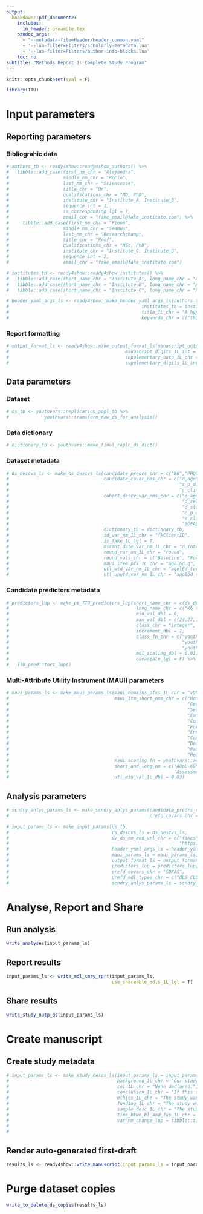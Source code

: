 ```yaml
---
output: 
  bookdown::pdf_document2:
    includes:
      in_header: preamble.tex
    pandoc_args: 
      - "--metadata-file=Header/header_common.yaml"
      - '--lua-filter=Filters/scholarly-metadata.lua'
      - '--lua-filter=Filters/author-info-blocks.lua'
    toc: no
subtitle: "Methods Report 1: Complete Study Program"
---
```

<!-- This is a template that you can adapt to use the reporting workflow tools of the TTU package. You should review the vignettes at https://ready4-dev.github.io/TTU/index.html to better understand each step. -->

<!---Do not modify this block. The code blocks in this document are not to be run when knitting this document.--->
```r
knitr::opts_chunk$set(eval = F)
```
\blandscape
<!---BLOCK_LANDSCAPE_START--->

```r
library(TTU)
```

# Input parameters

## Reporting parameters

### Bibliograhic data
<!-- Un-comment and edit the code chunk below with details on your authorship team. -->
```r
# authors_tb <- ready4show::ready4show_authors() %>%
#   tibble::add_case(first_nm_chr = "Alejandra",
#                    middle_nm_chr = "Rocio",
#                    last_nm_chr = "Scienceace",
#                    title_chr = "Dr",
#                    qualifications_chr = "MD, PhD",
#                    institute_chr = "Institute_A, Institute_B",
#                    sequence_int = 1,
#                    is_corresponding_lgl = T,
#                    email_chr = "fake_email@fake_institute.com") %>%
#     tibble::add_case(first_nm_chr = "Fionn",
#                    middle_nm_chr = "Seamus",
#                    last_nm_chr = "Researchchamp",
#                    title_chr = "Prof",
#                    qualifications_chr = "MSc, PhD",
#                    institute_chr = "Institute_C, Institute_B",
#                    sequence_int = 2,
#                    email_chr = "fake_email@fake_institute.com")
```
<!-- Un-comment and edit the code chunk below with details on your authorship team's institutes. The names supplied to the short_name_chr argument must correspond with values in the institute_chr column of the authors lookup table created in the previous step. -->
```r
# institutes_tb <- ready4show::ready4show_institutes() %>%
#   tibble::add_case(short_name_chr = "Institute_A", long_name_chr = "Awesome University, Shanghai") %>%
#   tibble::add_case(short_name_chr = "Institute_B", long_name_chr = "August Institution, London") %>%
#   tibble::add_case(short_name_chr = "Institute_C", long_name_chr = "Highly Ranked Uni, Montreal")
```
<!-- Un-comment and edit the code chunk below with details on the title and keywords for your study. -->
```r
# header_yaml_args_ls <- ready4show::make_header_yaml_args_ls(authors_tb = authors_tb,
#                                                 institutes_tb = institutes_tb,
#                                                 title_1L_chr = "A hypothetical study using fake data for instructional purposes only",
#                                                 keywords_chr = c("this","is","a","replication","using","fake","data","do", "not","cite"))
```

### Report formatting
<!-- Un-comment and edit the code chunk below with details on the desired output formats for the scientific manuscript and supplementary reports and the number of digits of decimal extension that will be used when reporting numbers. -->
```r
# output_format_ls <- ready4show::make_output_format_ls(manuscript_outp_1L_chr = "PDF",
#                                           manuscript_digits_1L_int = 2L,
#                                           supplementary_outp_1L_chr = "PDF",
#                                           supplementary_digits_1L_int = 2L)
```

## Data parameters

### Dataset
<!-- Un-comment and edit the code chunk below, replacing the fake dataset details with a command to read in your own data. -->
```r
# ds_tb <- youthvars::replication_popl_tb %>% 
#             youthvars::transform_raw_ds_for_analysis() 
```

### Data dictionary
<!-- Un-comment and edit the code chunk below, replacing the default data dictionary with with a command to read in or create a dictionary for your data. The data dictionary must be of the class ready4use_dictionary from the ready4use package. -->
```r
# dictionary_tb <- youthvars::make_final_repln_ds_dict()
```

### Dataset metadata
<!-- Un-comment and edit the code chunk below, to specify the relevant meta-data for your dataset. -->
```r
# ds_descvs_ls <- make_ds_descvs_ls(candidate_predrs_chr = c("K6","PHQ9"),
#                                   candidate_covar_nms_chr = c("d_age", "SOFAS",
#                                                               "c_p_diag_s",
#                                                               "c_clinical_staging_s"),
#                                   cohort_descv_var_nms_chr = c("d_age",
#                                                                "d_relation_s",
#                                                                "d_studying_working",
#                                                                "c_p_diag_s",
#                                                                "c_clinical_staging_s",
#                                                                "SOFAS"),
#                                   dictionary_tb = dictionary_tb, 
#                                   id_var_nm_1L_chr = "fkClientID", 
#                                   is_fake_1L_lgl = T,
#                                   msrmnt_date_var_nm_1L_chr = "d_interview_date",
#                                   round_var_nm_1L_chr = "round", 
#                                   round_vals_chr = c("Baseline", "Follow-up"),
#                                   maui_item_pfx_1L_chr = "aqol6d_q", 
#                                   utl_wtd_var_nm_1L_chr = "aqol6d_total_w", 
#                                   utl_unwtd_var_nm_1L_chr = "aqol6d_total_c")
```

### Candidate predictors metadata
<!-- Un-comment and edit the code chunk below, to specify additional detail on the candidate predictors (as well as any covariates that will be used in the final models) for your dataset. -->
```r
# predictors_lup <- make_pt_TTU_predictors_lup(short_name_chr = c(ds_descvs_ls$candidate_predrs_chr, "SOFAS"),
#                                               long_name_chr = c("K6 total score", "PHQ9 total score", "SOFAS total score"),
#                                               min_val_dbl = 0,
#                                               max_val_dbl = c(24,27,100),
#                                               class_chr = "integer",
#                                               increment_dbl = 1,
#                                               class_fn_chr = c("youthvars::youthvars_k6",
#                                                                "youthvars::youthvars_phq9",
#                                                                "youthvars::youthvars_sofas"),
#                                               mdl_scaling_dbl = 0.01,
#                                               covariate_lgl = F) %>%
#   TTU_predictors_lup()
```

### Multi-Attribute Utility Instrument (MAUI) parameters
<!-- Un-comment and edit the code chunk below, to specify relevant detail on the multi-attibute utility instrument being used in your study. You may need to write a function fto pass to the maui_scoring_fn argument if such a function does not already exist.-->
```r
# maui_params_ls <- make_maui_params_ls(maui_domains_pfxs_1L_chr = "vD",
#                                       maui_itm_short_nms_chr = c("Household tasks",
#                                                                  "Getting around","Morbility",
#                                                                  "Self care","Enjoy close rels",
#                                                                  "Family rels", 
#                                                                  "Community involvement", "Despair", 
#                                                                  "Worry", "Sad", "Agitated",
#                                                                  "Energy level","Control",
#                                                                  "Coping","Frequency of pain", 
#                                                                  "Degree of pain",
#                                                                  "Pain interference", "Vision",
#                                                                  "Hearing", "Communication"),
#                                       maui_scoring_fn = youthvars::add_adol6d_scores,
#                                       short_and_long_nm = c("AQoL-6D",
#                                                             "Assessment of Quality of Life - Six Dimension"),
#                                       utl_min_val_1L_dbl = 0.03)
```

## Analysis parameters
<!-- IF YOU PLAN SECONDARY ANALYSES, un-comment and edit the code chunk below as appropriate.-->
```r
# scndry_anlys_params_ls <- make_scndry_anlys_params(candidate_predrs_chr = c("SOFAS"),
#                                                    prefd_covars_chr = NA_character_)
```
<!-- Un-comment and edit the code chunk below to define the final input paramters list. Note, you will need to supply values relating to a dataverse that you control to the dv_ds_nm_and_url_chr argument, or else assign a NULL value to this argument. If you are not running a secondary analysis, omit the scndry_anlys_params_ls argument or set it to NULL. -->
```r
# input_params_ls <- make_input_params(ds_tb,
#                                      ds_descvs_ls = ds_descvs_ls,
#                                      dv_ds_nm_and_url_chr = c("fakes", 
#                                                               "https://doi.org/10.7910/DVN/D74QMP"), 
#                                      header_yaml_args_ls = header_yaml_args_ls,
#                                      maui_params_ls = maui_params_ls,
#                                      output_format_ls = output_format_ls,
#                                      predictors_lup = predictors_lup,
#                                      prefd_covars_chr = "SOFAS",
#                                      prefd_mdl_types_chr = c("OLS_CLL","GLM_GSN_LOG"),
#                                      scndry_anlys_params_ls = scndry_anlys_params_ls)
```

# Analyse, Report and Share

## Run analysis
```r
write_analyses(input_params_ls)
```

## Report results
```r
input_params_ls <- write_mdl_smry_rprt(input_params_ls,
                                       use_shareable_mdls_1L_lgl = T)
```

## Share results
```r
write_study_outp_ds(input_params_ls)
```

# Create manuscript

## Create study metadata
<!-- Un-comment and edit the code chunk below as appropriate. You will need to supply values relating to a dataverse you control to the dv_ds_nm_and_url_chr argument, or else assign a NULL value to this argument. -->
```r
# input_params_ls <- make_study_descs_ls(input_params_ls = input_params_ls,
#                                        background_1L_chr = "Our study is entirely fictional and has been created to illustrate TTU package functionality.",
#                                        coi_1L_chr = "None declared.",
#                                        conclusion_1L_chr = "If this study was real, the results would be interesting.",
#                                        ethics_1L_chr = "The study was reviewed and granted approval by Awesome University's Human Research Ethics Committee (1111111.1).",
#                                        funding_1L_chr = "The study was funded by Generous Benefactor.",
#                                        sample_desc_1L_chr = "The study sample is fake data that pretends to be young people aged 12 to 25 years who attended Australian primary care services for mental health related needs between November 2019 to August 2020.",
#                                        time_btwn_bl_and_fup_1L_chr = "three months",
#                                        var_nm_change_lup = tibble::tibble(old_nms_chr = c("PHQ9","GAD7"),
#                                                                           new_nms_chr = c("PHQ-9",
#                                                                                           "GAD-7")))
```

## Render auto-generated first-draft
<!-- Note, if you are not planning on developing the auto-generated scientific summary further with a view to future publication, you can add write_to_dv_1L_lgl = T to the following call, which will save the auto-generated manuscript to your dataverse dataset. -->
```r
results_ls <- ready4show::write_manuscript(input_params_ls = input_params_ls)
```

# Purge dataset copies
```r
write_to_delete_ds_copies(results_ls)
```

\elandscape
<!---BLOCK_LANDSCAPE_STOP--->
